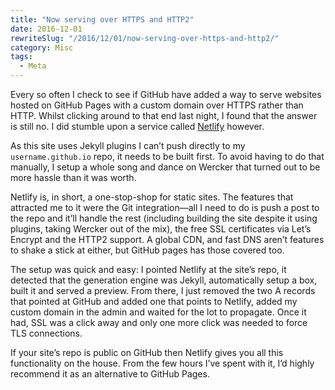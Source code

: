 ```yaml
---
title: "Now serving over HTTPS and HTTP2"
date: 2016-12-01
rewriteSlug: "/2016/12/01/now-serving-over-https-and-http2/"
category: Misc
tags:
  - Meta
---
```


Every so often I check to see if GitHub have added a way to serve websites hosted on GitHub Pages with a custom domain over HTTPS rather than HTTP. Whilst clicking around to that end last night, I found that the answer is still no. I did stumble upon a service called [Netlify](https://www.netlify.com/) however.

As this site uses Jekyll plugins I can’t push directly to my `username.github.io` repo, it needs to be built first. To avoid having to do that manually, I setup a whole song and dance on Wercker that turned out to be more hassle than it was worth.

Netlify is, in short, a one-stop-shop for static sites. The features that attracted me to it were the Git integration—all I need to do is push a post to the repo and it’ll handle the rest (including building the site despite it using plugins, taking Wercker out of the mix), the free SSL certificates via Let’s Encrypt and the HTTP2 support. A global CDN, and fast DNS aren’t features to shake a stick at either, but GitHub pages has those covered too.

The setup was quick and easy: I pointed Netlify at the site’s repo, it detected that the generation engine was Jekyll, automatically setup a box, built it and served a preview. From there, I just removed the two A records that pointed at GitHub and added one that points to Netlify, added my custom domain in the admin and waited for the lot to propagate. Once it had, SSL was a click away and only one more click was needed to force TLS connections.

If your site’s repo is public on GitHub then Netlify gives you all this functionality on the house. From the few hours I’ve spent with it, I’d highly recommend it as an alternative to GitHub Pages.
  